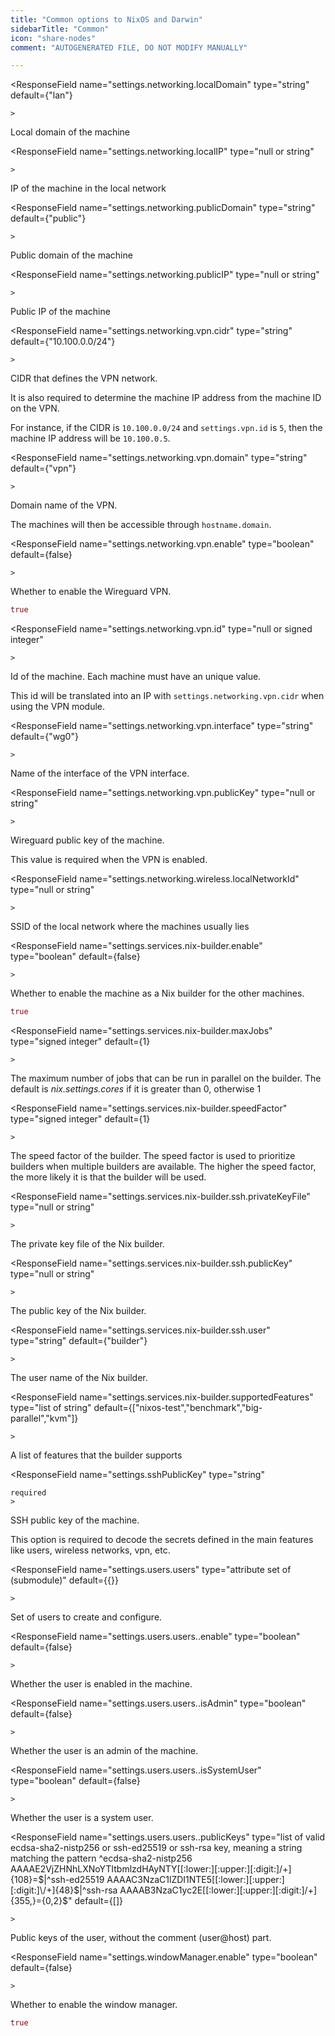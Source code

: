 ```yaml
---
title: "Common options to NixOS and Darwin"
sidebarTitle: "Common"
icon: "share-nodes"
comment: "AUTOGENERATED FILE, DO NOT MODIFY MANUALLY"

---
```

<ResponseField
    name="settings.networking.localDomain"
    type="string"
    default={"lan"}
    
    >
  Local domain of the machine
  
</ResponseField>

<ResponseField
    name="settings.networking.localIP"
    type="null or string"
    
    
    >
  IP of the machine in the local network
  
</ResponseField>

<ResponseField
    name="settings.networking.publicDomain"
    type="string"
    default={"public"}
    
    >
  Public domain of the machine
  
</ResponseField>

<ResponseField
    name="settings.networking.publicIP"
    type="null or string"
    
    
    >
  Public IP of the machine
  
</ResponseField>

<ResponseField
    name="settings.networking.vpn.cidr"
    type="string"
    default={"10.100.0.0/24"}
    
    >
  CIDR that defines the VPN network.

It is also required to determine the machine IP address from the machine ID on the VPN.

For instance, if the CIDR is `10.100.0.0/24` and `settings.vpn.id` is `5`, then the machine IP address will be `10.100.0.5`.

  
</ResponseField>

<ResponseField
    name="settings.networking.vpn.domain"
    type="string"
    default={"vpn"}
    
    >
  Domain name of the VPN.

The machines will then be accessible through `hostname.domain`.

  
</ResponseField>

<ResponseField
    name="settings.networking.vpn.enable"
    type="boolean"
    default={false}
    
    >
  Whether to enable the Wireguard VPN.
  ```nix Example
true
```

</ResponseField>

<ResponseField
    name="settings.networking.vpn.id"
    type="null or signed integer"
    
    
    >
  Id of the machine. Each machine must have an unique value.

This id will be translated into an IP with `settings.networking.vpn.cidr` when using the VPN module.

  
</ResponseField>

<ResponseField
    name="settings.networking.vpn.interface"
    type="string"
    default={"wg0"}
    
    >
  Name of the interface of the VPN interface.

  
</ResponseField>

<ResponseField
    name="settings.networking.vpn.publicKey"
    type="null or string"
    
    
    >
  Wireguard public key of the machine.

This value is required when the VPN is enabled.

  
</ResponseField>

<ResponseField
    name="settings.networking.wireless.localNetworkId"
    type="null or string"
    
    
    >
  SSID of the local network where the machines usually lies
  
</ResponseField>

<ResponseField
    name="settings.services.nix-builder.enable"
    type="boolean"
    default={false}
    
    >
  Whether to enable the machine as a Nix builder for the other machines.
  ```nix Example
true
```

</ResponseField>

<ResponseField
    name="settings.services.nix-builder.maxJobs"
    type="signed integer"
    default={1}
    
    >
  The maximum number of jobs that can be run in parallel on the builder.
The default is _nix.settings.cores_ if it is greater than 0, otherwise 1

  
</ResponseField>

<ResponseField
    name="settings.services.nix-builder.speedFactor"
    type="signed integer"
    default={1}
    
    >
  The speed factor of the builder. The speed factor is used to
prioritize builders when multiple builders are available.
The higher the speed factor, the more likely it is that the builder
will be used.

  
</ResponseField>

<ResponseField
    name="settings.services.nix-builder.ssh.privateKeyFile"
    type="null or string"
    
    
    >
  The private key file of the Nix builder.
  
</ResponseField>

<ResponseField
    name="settings.services.nix-builder.ssh.publicKey"
    type="null or string"
    
    
    >
  The public key of the Nix builder.
  
</ResponseField>

<ResponseField
    name="settings.services.nix-builder.ssh.user"
    type="string"
    default={"builder"}
    
    >
  The user name of the Nix builder.
  
</ResponseField>

<ResponseField
    name="settings.services.nix-builder.supportedFeatures"
    type="list of string"
    default={["nixos-test","benchmark","big-parallel","kvm"]}
    
    >
  A list of features that the builder supports

  
</ResponseField>

<ResponseField
    name="settings.sshPublicKey"
    type="string"
    
    required
    >
  SSH public key of the machine.
    
This option is required to decode the secrets defined in the main features like users, wireless networks, vpn, etc.
  
</ResponseField>

<ResponseField
    name="settings.users.users"
    type="attribute set of (submodule)"
    default={{}}
    
    >
  Set of users to create and configure.
  
</ResponseField>

<ResponseField
    name="settings.users.users.<name>.enable"
    type="boolean"
    default={false}
    
    >
  Whether the user is enabled in the machine.
  
</ResponseField>

<ResponseField
    name="settings.users.users.<name>.isAdmin"
    type="boolean"
    default={false}
    
    >
  Whether the user is an admin of the machine.
  
</ResponseField>

<ResponseField
    name="settings.users.users.<name>.isSystemUser"
    type="boolean"
    default={false}
    
    >
  Whether the user is a system user.
  
</ResponseField>

<ResponseField
    name="settings.users.users.<name>.publicKeys"
    type="list of valid ecdsa-sha2-nistp256 or ssh-ed25519 or ssh-rsa key, meaning a string matching the pattern ^ecdsa-sha2-nistp256 AAAAE2VjZHNhLXNoYTItbmlzdHAyNTY[[:lower:][:upper:][:digit:]\/+]{108}=$|^ssh-ed25519 AAAAC3NzaC1lZDI1NTE5[[:lower:][:upper:][:digit:]\/+]{48}$|^ssh-rsa AAAAB3NzaC1yc2E[[:lower:][:upper:][:digit:]\/+]{355,}={0,2}$"
    default={[]}
    
    >
  Public keys of the user, without the comment (user@host) part.
  
</ResponseField>

<ResponseField
    name="settings.windowManager.enable"
    type="boolean"
    default={false}
    
    >
  Whether to enable the window manager.
  ```nix Example
true
```

</ResponseField>

